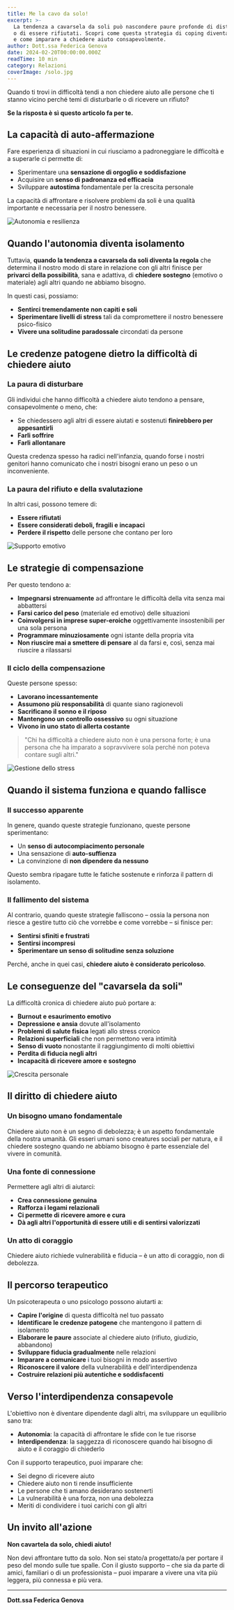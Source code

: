 ```yaml
---
title: Me la cavo da solo!
excerpt: >-
  La tendenza a cavarsela da soli può nascondere paure profonde di disturbare gli altri 
  o di essere rifiutati. Scopri come questa strategia di coping diventa controproducente 
  e come imparare a chiedere aiuto consapevolmente.
author: Dott.ssa Federica Genova
date: 2024-02-20T00:00:00.000Z
readTime: 10 min
category: Relazioni
coverImage: /solo.jpg
---
```


Quando ti trovi in difficoltà tendi a non chiedere aiuto alle persone che ti stanno vicino perché temi di disturbarle o di ricevere un rifiuto? 

**Se la risposta è sì questo articolo fa per te.**

## La capacità di auto-affermazione

Fare esperienza di situazioni in cui riusciamo a padroneggiare le difficoltà e a superarle ci permette di:

- Sperimentare una **sensazione di orgoglio e soddisfazione**
- Acquisire un **senso di padronanza ed efficacia**
- Sviluppare **autostima** fondamentale per la crescita personale

La capacità di affrontare e risolvere problemi da soli è una qualità importante e necessaria per il nostro benessere.

![Autonomia e resilienza](/goal-achievement-success-growth.jpg)

## Quando l'autonomia diventa isolamento

Tuttavia, **quando la tendenza a cavarsela da soli diventa la regola** che determina il nostro modo di stare in relazione con gli altri finisce per **privarci della possibilità**, sana e adattiva, di **chiedere sostegno** (emotivo o materiale) agli altri quando ne abbiamo bisogno. 

In questi casi, possiamo:

- **Sentirci tremendamente non capiti e soli**
- **Sperimentare livelli di stress** tali da compromettere il nostro benessere psico-fisico
- **Vivere una solitudine paradossale** circondati da persone

## Le credenze patogene dietro la difficoltà di chiedere aiuto

### La paura di disturbare

Gli individui che hanno difficoltà a chiedere aiuto tendono a pensare, consapevolmente o meno, che:

- Se chiedessero agli altri di essere aiutati e sostenuti **finirebbero per appesantirli**
- **Farli soffrire**
- **Farli allontanare**

Questa credenza spesso ha radici nell'infanzia, quando forse i nostri genitori hanno comunicato che i nostri bisogni erano un peso o un inconveniente.

### La paura del rifiuto e della svalutazione

In altri casi, possono temere di:

- **Essere rifiutati**
- **Essere considerati deboli, fragili e incapaci**
- **Perdere il rispetto** delle persone che contano per loro

![Supporto emotivo](/counseling-support-guidance-warm-colors.jpg)

## Le strategie di compensazione

Per questo tendono a:

- **Impegnarsi strenuamente** ad affrontare le difficoltà della vita senza mai abbattersi
- **Farsi carico del peso** (materiale ed emotivo) delle situazioni
- **Coinvolgersi in imprese super-eroiche** oggettivamente insostenibili per una sola persona
- **Programmare minuziosamente** ogni istante della propria vita
- **Non riuscire mai a smettere di pensare** al da farsi e, così, senza mai riuscire a rilassarsi

### Il ciclo della compensazione

Queste persone spesso:

- **Lavorano incessantemente**
- **Assumono più responsabilità** di quante siano ragionevoli
- **Sacrificano il sonno e il riposo**
- **Mantengono un controllo ossessivo** su ogni situazione
- **Vivono in uno stato di allerta costante**

> "Chi ha difficoltà a chiedere aiuto non è una persona forte; è una persona che ha imparato a sopravvivere sola perché non poteva contare sugli altri."

![Gestione dello stress](/peaceful-therapy-room-with-soft-lighting.jpg)

## Quando il sistema funziona e quando fallisce

### Il successo apparente

In genere, quando queste strategie funzionano, queste persone sperimentano:

- Un **senso di autocompiacimento personale**
- Una sensazione di **auto-suffienza**
- La convinzione di **non dipendere da nessuno**

Questo sembra ripagare tutte le fatiche sostenute e rinforza il pattern di isolamento.

### Il fallimento del sistema

Al contrario, quando queste strategie falliscono – ossia la persona non riesce a gestire tutto ciò che vorrebbe e come vorrebbe – si finisce per:

- **Sentirsi sfiniti e frustrati**
- **Sentirsi incompresi**
- **Sperimentare un senso di solitudine senza soluzione**

Perché, anche in quei casi, **chiedere aiuto è considerato pericoloso**.

## Le conseguenze del "cavarsela da soli"

La difficoltà cronica di chiedere aiuto può portare a:

- **Burnout e esaurimento emotivo**
- **Depressione e ansia** dovute all'isolamento
- **Problemi di salute fisica** legati allo stress cronico
- **Relazioni superficiali** che non permettono vera intimità
- **Senso di vuoto** nonostante il raggiungimento di molti obiettivi
- **Perdita di fiducia negli altri**
- **Incapacità di ricevere amore e sostegno**

![Crescita personale](/personal-growth-transformation-positive.jpg)

## Il diritto di chiedere aiuto

### Un bisogno umano fondamentale

Chiedere aiuto non è un segno di debolezza; è un aspetto fondamentale della nostra umanità. Gli esseri umani sono creatures sociali per natura, e il chiedere sostegno quando ne abbiamo bisogno è parte essenziale del vivere in comunità.

### Una fonte di connessione

Permettere agli altri di aiutarci:

- **Crea connessione genuina**
- **Rafforza i legami relazionali**
- **Ci permette di ricevere amore e cura**
- **Dà agli altri l'opportunità di essere utili e di sentirsi valorizzati**

### Un atto di coraggio

Chiedere aiuto richiede vulnerabilità e fiducia – è un atto di coraggio, non di debolezza.

## Il percorso terapeutico

Un psicoterapeuta o uno psicologo possono aiutarti a:

- **Capire l'origine** di questa difficoltà nel tuo passato
- **Identificare le credenze patogene** che mantengono il pattern di isolamento
- **Elaborare le paure** associate al chiedere aiuto (rifiuto, giudizio, abbandono)
- **Sviluppare fiducia gradualmente** nelle relazioni
- **Imparare a comunicare** i tuoi bisogni in modo assertivo
- **Riconoscere il valore** della vulnerabilità e dell'interdipendenza
- **Costruire relazioni più autentiche e soddisfacenti**

## Verso l'interdipendenza consapevole

L'obiettivo non è diventare dipendente dagli altri, ma sviluppare un equilibrio sano tra:

- **Autonomia**: la capacità di affrontare le sfide con le tue risorse
- **Interdipendenza**: la saggezza di riconoscere quando hai bisogno di aiuto e il coraggio di chiederlo

Con il supporto terapeutico, puoi imparare che:

- Sei degno di ricevere aiuto
- Chiedere aiuto non ti rende insufficiente
- Le persone che ti amano desiderano sostenerti
- La vulnerabilità è una forza, non una debolezza
- Meriti di condividere i tuoi carichi con gli altri

## Un invito all'azione

**Non cavartela da solo, chiedi aiuto!**

Non devi affrontare tutto da solo. Non sei stato/a progettato/a per portare il peso del mondo sulle tue spalle. Con il giusto supporto – che sia da parte di amici, familiari o di un professionista – puoi imparare a vivere una vita più leggera, più connessa e più vera.

---

**Dott.ssa Federica Genova**